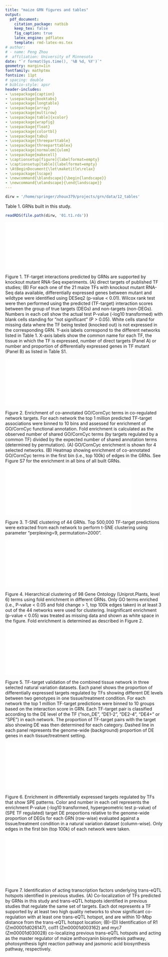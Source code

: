 ```yaml
---
title: "maize GRN figures and tables"
output:
  pdf_document:
    citation_package: natbib
    keep_tex: false
    fig_caption: true
    latex_engine: pdflatex
    template: rmd-latex-ms.tex
# author:
# - name: Peng Zhou
#  affiliation: University of Minnesota
date: "`r format(Sys.time(), '%B %d, %Y')`"
geometry: margin=1in
fontfamily: mathptmx
fontsize: 11pt
# spacing: double
# biblio-style: apsr
header-includes:
- \usepackage{caption}
- \usepackage{booktabs}
- \usepackage{longtable}
- \usepackage{array}
- \usepackage{multirow}
- \usepackage[table]{xcolor}
- \usepackage{wrapfig}
- \usepackage{float}
- \usepackage{colortbl}
- \usepackage{tabu}
- \usepackage{threeparttable}
- \usepackage{threeparttablex}
- \usepackage[normalem]{ulem}
- \usepackage{makecell}
- \captionsetup[figure]{labelformat=empty}
- \captionsetup[table]{labelformat=empty}
- \AtBeginDocument{\let\maketitle\relax}
- \usepackage{lscape}
- \newcommand{\blandscape}{\begin{landscape}}
- \newcommand{\elandscape}{\end{landscape}}
---
```

\pagenumbering{gobble}

```r
dirw = '/home/springer/zhoux379/projects/grn/data/12_tables'
```

Table 1. GRNs built in this study.
```r
readRDS(file.path(dirw, '01.t1.rds'))
```

\pagebreak
![]($grn/data/14_eval_sum/05.pval.pdf){width=100%}

Figure 1.  TF-target interactions predicted by GRNs are supported by knockout mutant RNA-Seq experiments. (A) direct targets of published TF studies; (B) For each one of the 21 maize TFs with knockout mutant RNA-Seq data available, differentially expressed genes between mutant and wildtype were identified using DESeq2 (p-value < 0.01).  Wilcox rank test were then performed using the predicted (TF-target) interaction scores between the group of true targets (DEGs) and non-targets (non-DEGs).  Numbers in each cell show the actual test P-value (-log10 transformed) with blank cells standing for “not significant” (P > 0.05). White cells stand for missing data where the TF being tested (knocked out) is not expressed in the corresponding GRN.  Y-axis labels correspond to the different networks listed in Table 1.  X-axis labels show the common name for each TF, the tissue in which the TF is expressed, number of direct targets (Panel A) or number and proportion of differentially expressed genes in TF mutant (Panel B) as listed in Table S1.

\pagebreak
![]($grn/data/14_eval_sum/07.go.pdf){width=80%}

Figure 2.  Enrichment of co-annotated GO/CornCyc terms in co-regulated network targets.  For each network the top 1 million predicted TF-target associations were binned to 10 bins and assessed for enrichment of GO/CornCyc functional annotation.  Fold enrichment is calculated as the observed number of shared GO/CornCyc terms (by targets regulated by a common TF) divided by the expected number of shared annotation terms (determined by permutation).  (A) GO/CornCyc enrichment is shown for 4 selected networks.  (B) Heatmap showing enrichment of co-annotated GO/CornCyc terms in the first bin (i.e., top 100k) of edges in the GRNs.  See Figure S7 for the enrichment in all bins of all built GRNs.

\pagebreak
![]($grn/data/14_eval_sum/03.tsne.pdf){width=80%}

Figure 3.  T-SNE clustering of 44 GRNs.  Top 500,000 TF-target predictions were extracted from each network to perform t-SNE clustering using parameter “perplexing=9, permutation=2000”.


\pagebreak
![]($grn/data/14_eval_sum/09.go.heat.pdf){width=100%}

Figure 4.  Hierarchical clustering of 98 Gene Ontology (Uniprot.Plants, level 6) terms using fold enrichment in different GRNs.  Only GO terms enriched (i.e., P-value < 0.05 and fold change > 1, top 100k edges taken) in at least 3 out of the 44 networks were used for clustering.  Insignificant enrichment (p-value < 0.05) was treated as missing data and shown as white space in the figure.  Fold enrichment is determined as described in Figure 2.

\pagebreak
![]($grn/data/14_eval_sum/11.nv.1.pdf){width=60%}

Figure 5.  TF-target validation of the combined tissue  network in three selected natural variation datasets.  Each panel shows the proportion of differentially expressed targets regulated by TFs showing different DE levels between two genotypes in one tissue/treatment condition.  For each network the top 1 million TF-target predictions were binned to 10 groups based on the interaction score in GRN.  Each TF-target pair is classified according to the DE level of the TF (“non_DE”, “DE1-2”, “DE2-4”, “DE4+” or “SPE”) in each network.  The proportion of TF-target pairs with the target also showing DE was then determined for each category.  Dashed line in each panel represents the genome-wide (background) proportion of DE genes in each tissue/treatment setting.

\pagebreak
![]($grn/data/14_eval_sum/11.nv.3.pdf){width=100%}

Figure 6.  Enrichment in differentially expressed targets regulated by TFs that show SPE patterns.  Color and number in each cell represents the enrichment P-value (-log10 transformed, hypergeometric test p-value) of (SPE TF regulated) target DE proportions relative to the genome-wide proportion of DEGs for each GRN (row-wise) evaluated against a tissue/treatment condition in a natural variation dataset (column-wise).  Only edges in the first bin (top 100k) of each network were taken.

\pagebreak
![]($grn/data/14_eval_sum/fig6.pdf){width=100%}

Figure 7.  Identification of acting transcription factors underlying trans-eQTL hotspots identified in previous studies.  (A) Co-localization of TFs predicted by GRNs in this study and trans-eQTL hotspots identified in previous studies that regulate the same set of targets.  Each dot represents a TF supported by at least two high quality networks to show significant co-regulation with at least one trans-eQTL hotspot, and are within 10-Mbp distance from the trans-eQTL hotspot location;  (B)-(D) Identification of R1 (Zm00001d026147), col11 (Zm00001d003162) and myc7 (Zm00001d030028) co-localizing previous trans-eQTL hotspots and acting as the master regulator of maize anthocyanin biosynthesis pathway, photosynthesis light reaction pathway and jasmonic acid biosynthesis pathway, respectively.